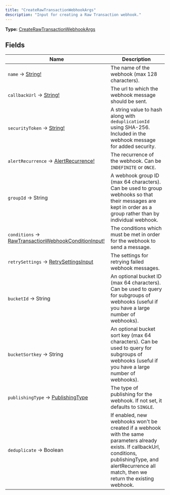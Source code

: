 ```yaml
---
title: "CreateRawTransactionWebhookArgs"
description: "Input for creating a Raw Transaction webhook."
---
```


**Type:** [CreateRawTransactionWebhookArgs](/api-reference/types/createrawtransactionwebhookargs)

## Fields

| Name | Description |
|------|-------------|
| `name` → [String!](/api-reference/types/string) | The name of the webhook (max 128 characters). |
| `callbackUrl` → [String!](/api-reference/types/string) | The url to which the webhook message should be sent. |
| `securityToken` → [String!](/api-reference/types/string) | A string value to hash along with `deduplicationId` using SHA-256. Included in the webhook message for added security. |
| `alertRecurrence` → [AlertRecurrence!](/api-reference/types/alertrecurrence) | The recurrence of the webhook. Can be `INDEFINITE` or `ONCE`. |
| `groupId` → String | A webhook group ID (max 64 characters). Can be used to group webhooks so that their messages are kept in order as a group rather than by individual webhook. |
| `conditions` → [RawTransactionWebhookConditionInput!](/api-reference/types/rawtransactionwebhookconditioninput) | The conditions which must be met in order for the webhook to send a message. |
| `retrySettings` → [RetrySettingsInput](/api-reference/types/retrysettingsinput) | The settings for retrying failed webhook messages. |
| `bucketId` → String | An optional bucket ID (max 64 characters). Can be used to query for subgroups of webhooks (useful if you have a large number of webhooks). |
| `bucketSortkey` → String | An optional bucket sort key (max 64 characters). Can be used to query for subgroups of webhooks (useful if you have a large number of webhooks). |
| `publishingType` → [PublishingType](/api-reference/types/publishingtype) | The type of publishing for the webhook. If not set, it defaults to `SINGLE`. |
| `deduplicate` → Boolean | If enabled, new webhooks won&#39;t be created if a webhook with the same parameters already exists. If callbackUrl, conditions, publishingType, and alertRecurrence all match, then we return the existing webhook. |


